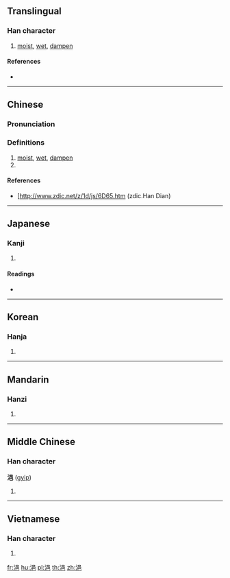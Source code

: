 ==Translingual==

===Han character===
{{Han char|rn=85|rad=水|as=07|sn=10|four=36117|canj=ERAU}}

# [[moist]], [[wet]], [[dampen]]

====References====
* {{Han ref|kx=0624.100|dkj=17474|dj=1021.240|hdz=31625.010|uh=6D65|ud=28005|bh=AF4A|bd=44874}}

----

==Chinese==
{{zh-forms}}

===Pronunciation===
{{zh-pron
|m=yì
|ma=y
|c=jap1
|ca=y
|h=pfs=
|md=
|mn=
|w=
|mc=
|oc=
|cat=
}}

===Definitions===
{{zh-hanzi}}

# [[moist]], [[wet]], [[dampen]]
# {{rfdef|lang=zh}}

====References====
* [http://www.zdic.net/z/1d/js/6D65.htm (zdic.Han Dian)

----

==Japanese==

===Kanji===
{{ja-kanji|grade=|rs=水07}}

# {{defn|lang=ja|sort=水07}}

====Readings====
* {{ja-readings|on=[[ゆう]] (yū), [[おう]] (ō), [[よう]] (yō)|kun=[[うるおう]] (uruou)}}

----

==Korean==

===Hanja===
{{ko-hanja|hangeul=읍|eumhun=|rv=eup|mr=ŭp|y=up}}

# {{defn|lang=ko|sort=水07}}

----

==Mandarin==

===Hanzi===
{{cmn-hanzi|pin=[[yì]] ([[yi4]])|wg=i<sup>4</sup>}}

# {{defn|lang=cmn|sort=水07}}

----

==Middle Chinese==

===Han character===
'''浥''' ([[gyip]])

# {{defn|lang=ltc|sort=水07}}

----

==Vietnamese==

===Han character===
{{vi-hantu|[[ấp]], [[ướp]], [[ọp]], [[ập]], [[óp]], [[ụp]]|rs=水07}}

# {{defn|lang=vi|sort=水07}}

[[fr:浥]]
[[hu:浥]]
[[pl:浥]]
[[th:浥]]
[[zh:浥]]